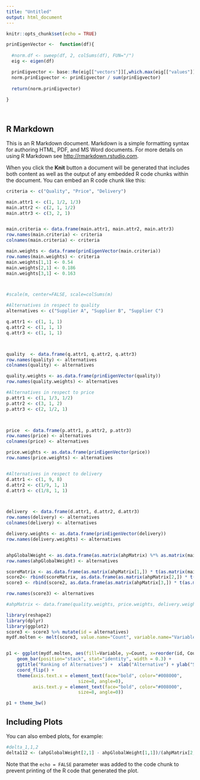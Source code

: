 ```yaml
---
title: "Untitled"
output: html_document
---
```


```r
knitr::opts_chunk$set(echo = TRUE)
```

```r
prinEigenVector <-  function(df){
  
  #norm.df <- sweep(df, 2, colSums(df), FUN="/")
  eig <- eigen(df)

  prinEigvector <- base::Re(eig[["vectors"]][,which.max(eig[["values"]])])
  norm.prinEigvector <- prinEigvector / sum(prinEigvector)
  
  return(norm.prinEigvector)
  
}




```


## R Markdown

This is an R Markdown document. Markdown is a simple formatting syntax for authoring HTML, PDF, and MS Word documents. For more details on using R Markdown see <http://rmarkdown.rstudio.com>.

When you click the **Knit** button a document will be generated that includes both content as well as the output of any embedded R code chunks within the document. You can embed an R code chunk like this:

```r
criteria <- c("Quality", "Price", "Delivery")

main.attr1 <- c(1, 1/2, 1/3)
main.attr2 <- c(2, 1, 1/2)
main.attr3 <- c(3, 2, 1)


main.criteria <- data.frame(main.attr1, main.attr2, main.attr3)
row.names(main.criteria) <- criteria
colnames(main.criteria) <- criteria

main.weights <- data.frame(prinEigenVector(main.criteria))
row.names(main.weights) <- criteria
main.weights[1,1] <- 0.54
main.weights[2,1] <- 0.186
main.weights[3,1] <- 0.163



#scale(m, center=FALSE, scale=colSums(m)

#Alternatives in respect to quality
alternatives <- c("Supplier A", "Supplier B", "Supplier C")

q.attr1 <- c(1, 1, 1)
q.attr2 <- c(1, 1, 1)
q.attr3 <- c(1, 1, 1)



quality  <- data.frame(q.attr1, q.attr2, q.attr3)
row.names(quality) <- alternatives
colnames(quality) <- alternatives

quality.weights <- as.data.frame(prinEigenVector(quality))
row.names(quality.weights) <- alternatives

#Alternatives in respect to price
p.attr1 <- c(1, 1/3, 1/2)
p.attr2 <- c(3, 1, 2)
p.attr3 <- c(2, 1/2, 1)



price  <- data.frame(p.attr1, p.attr2, p.attr3)
row.names(price) <- alternatives
colnames(price) <- alternatives

price.weights <- as.data.frame(prinEigenVector(price))
row.names(price.weights) <- alternatives


#Alternatives in respect to delivery
d.attr1 <- c(1, 9, 8)
d.attr2 <- c(1/9, 1, 1)
d.attr3 <- c(1/8, 1, 1)



delivery  <- data.frame(d.attr1, d.attr2, d.attr3)
row.names(delivery) <- alternatives
colnames(delivery) <- alternatives

delivery.weights <- as.data.frame(prinEigenVector(delivery))
row.names(delivery.weights) <- alternatives


ahpGlobalWeight <- as.data.frame(as.matrix(ahpMatrix) %*% as.matrix(main.weights))
row.names(ahpGlobalWeight) <- alternatives

scoreMatrix <- as.data.frame(as.matrix(ahpMatrix[1,]) * t(as.matrix(main.weights)))
score2<- rbind(scoreMatrix, as.data.frame(as.matrix(ahpMatrix[2,]) * t(as.matrix(main.weights))))
score3 <- rbind(score2, as.data.frame(as.matrix(ahpMatrix[3,]) * t(as.matrix(main.weights))))

row.names(score3) <- alternatives

```


```r
#ahpMatrix <- data.frame(quality.weights, price.weights, delivery.weights)

library(reshape2)
library(dplyr)
library(ggplot2)
score3 <- score3 %>% mutate(id = alternatives)
mydf.molten <- melt(score3, value.name="Count", variable.name="Variable", na.rm=TRUE)


p1 <- ggplot(mydf.molten, aes(fill=Variable, y=Count, x=reorder(id, Count))) + 
    geom_bar(position="stack", stat="identity", width = 0.3) +
    ggtitle("Ranking of Alternatives") +  xlab("Alternative") + ylab("Score") +
    coord_flip() +
    theme(axis.text.x = element_text(face="bold", color="#008000",
                           size=8, angle=0),
          axis.text.y = element_text(face="bold", color="#008000",
                           size=8, angle=0))

p1 + theme_bw()
```

## Including Plots

You can also embed plots, for example:

```r

#delta_1,1,2
delta112 <- (ahpGlobalWeight[2,1] - ahpGlobalWeight[1,1])/(ahpMatrix[2,1] - ahpMatrix[1,1])

```

Note that the `echo = FALSE` parameter was added to the code chunk to prevent printing of the R code that generated the plot.
